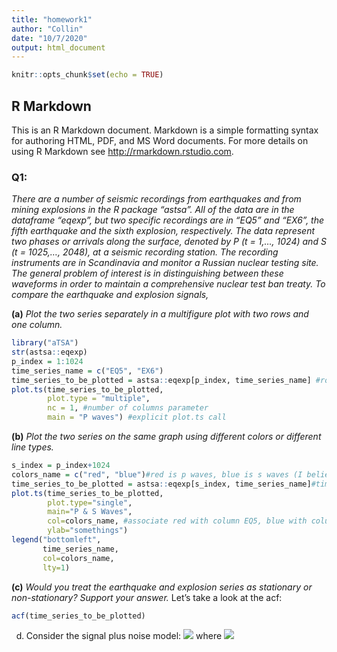 ```yaml
---
title: "homework1"
author: "Collin"
date: "10/7/2020"
output: html_document
---
```


```r
knitr::opts_chunk$set(echo = TRUE)
```

## R Markdown

This is an R Markdown document. Markdown is a simple formatting syntax for authoring HTML, PDF, and MS Word documents. For more details on using R Markdown see <http://rmarkdown.rstudio.com>.

### Q1:
*There are a number of seismic recordings from earthquakes and from mining explosions in the R package "astsa". All of the data are in the dataframe  "eqexp", but two specific recordings are in  "EQ5" and "EX6", the fifth earthquake and the sixth explosion, respectively. The data represent two phases or arrivals along the surface, denoted by P (t = 1,…, 1024) and S (t = 1025,…, 2048), at a seismic recording station. The recording instruments are in Scandinavia and monitor a Russian nuclear testing site. The general problem of interest is in distinguishing between these waveforms in order to maintain a comprehensive nuclear test ban treaty. 
To compare the earthquake and explosion signals,*

**(a)** *Plot the two series separately in a multifigure plot with two rows and one column.*

```r
library("aTSA")
str(astsa::eqexp)
p_index = 1:1024
time_series_name = c("EQ5", "EX6")
time_series_to_be_plotted = astsa::eqexp[p_index, time_series_name] #row vector,column vector
plot.ts(time_series_to_be_plotted,
        plot.type = "multiple",
        nc = 1, #number of columns parameter
        main = "P waves") #explicit plot.ts call


```

**(b)** *Plot the two series on the same graph using different colors or different line types.*

```r
s_index = p_index+1024
colors_name = c("red", "blue")#red is p waves, blue is s waves (I believe)
time_series_to_be_plotted = astsa::eqexp[s_index, time_series_name]#time period/index,columns of TS data
plot.ts(time_series_to_be_plotted,
        plot.type="single",
        main="P & S Waves",
        col=colors_name, #associate red with column EQ5, blue with column EX6
        ylab="somethings")
legend("bottomleft",
       time_series_name,
       col=colors_name,
       lty=1)
```

**(c)** *Would you treat the earthquake and explosion series as stationary or non-stationary? Support your answer.*
 Let's take a look at the acf:

```r
acf(time_series_to_be_plotted)

```


(d) Consider the signal plus noise model: ![](https://canvas.ucdavis.edu/equation_images/x_t%253Ds_t%2520%252B%2520%255Comega_t)
where ![](https://canvas.ucdavis.edu/equation_images/%255Comega_t%255Csim%2520WN(0%252C1))